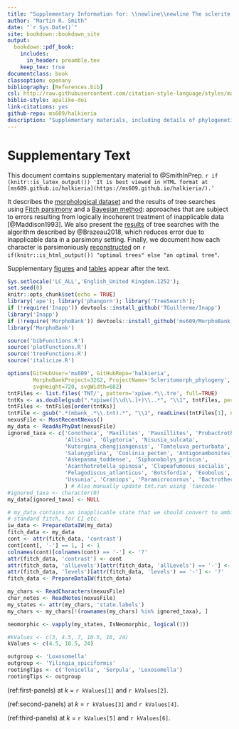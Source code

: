 ```yaml
--- 
title: "Supplementary Information for: \\newline\\newline The sclerite bearing ancestry of Lophotrochozoa"
author: "Martin R. Smith"
date: "`r Sys.Date()`"
site: bookdown::bookdown_site
output: 
  bookdown::pdf_book:
    includes:
      in_header: preamble.tex
    keep_tex: true
documentclass: book
classoption: openany
bibliography: [References.bib]
csl: http://raw.githubusercontent.com/citation-style-language/styles/master/apa-old-doi-prefix.csl
biblio-style: apalike-doi
link-citations: yes
github-repo: ms609/halkieria
description: "Supplementary materials, including details of phylogenetic analysis"
---
```


# Supplementary Text {-}

This document comtains supplementary material to @SmithInPrep.  `r if (knitr::is_latex_output()) 'It is best viewed in HTML format at [ms609.github.io/halkieria](https://ms609.github.io/halkieria/).'`

It describes the [morphological dataset](#dataset) and the results of tree searches using [Fitch parsimony](#fitch) and a [Bayesian method](#bayesian): approaches that are subject to errors resulting from logically incoherent treatment of inapplicable data [@Maddison1993].
We also present the  [results](#treesearch) of tree searches with the algorithm described by @Brazeau2018, which reduces error due to inapplicable data in a parsimony setting. Finally, we document how each character is parsimoniously [reconstructed](#reconstructions) on `r if(knitr::is_html_output()) "optimal trees" else "an optimal tree"`.

Supplementary [figures](#figures) and [tables](#table) appear after the text.

```r
Sys.setlocale('LC_ALL','English_United Kingdom.1252');
set.seed(0)
knitr::opts_chunk$set(echo = TRUE)
library('ape'); library('phangorn'); library('TreeSearch');
if (!require('Inapp')) devtools::install_github('TGuillerme/Inapp')
library('Inapp')
if (!require('MorphoBank')) devtools::install_github('ms609/MorphoBank')
library('MorphoBank')

source('bibFunctions.R')
source('plotFunctions.R')
source('treeFunctions.R')
source('italicize.R')
```

```R
options(GitHubUser='ms609', GitHubRepo='halkieria', 
        MorphoBankProject=3262, ProjectName='Scleritomorph_phylogeny',
        svgHeight=720, svgWidth=682)
tntFiles <- list.files('TNT/', pattern='xpiwe.*\\.tre', full=TRUE)
tntKs <- as.double(gsub(".*xpiwe([\\d\\.]+)\\..*", "\\1", tntFiles, perl=TRUE))
tntFiles <- tntFiles[order(tntKs)]
tntFile <- gsub(".*(mbank_.*\\.tnt).*", "\\1", readLines(tntFiles[1], n=1))
nexusFile <- MostRecentNexus()
my_data <- ReadAsPhyDat(nexusFile)
ignored_taxa <- c('Conotheca', 'Maxilites', 'Pauxillites', 'Probactrotheca',
                  'Alisina', 'Glyptoria', 'Nisusia_sulcata',
                  'Kutorgina_chengjiangensis', 'Tomteluva_perturbata',
                  'Salanygolina', 'Coolinia_pecten', 'Antigonambonites_planus',
                  'Askepasma_toddense', 'Siphonobolys_priscus', 
                  'Acanthotretella_spinosa', 'Clupeafumosus_socialis', 
                  'Pelagodiscus_atlanticus', 'Botsfordia', 'Eoobolus',
                  'Ussunia', 'Craniops', 'Paramicrocornus', 'Bactrotheca'
                  ) # Also manually update tnt.run using `taxcode-`
#ignored_taxa <- character(0)
my_data[ignored_taxa] <- NULL

# my_data contains an inapplicable state that we should convert to ambiguous for 
# standard fitch, for CI etc.
iw_data <- PrepareDataIW(my_data)
fitch_data <- my_data
cont <- attr(fitch_data, 'contrast')
cont[cont[, '-'] == 1, ] <- 1
colnames(cont)[colnames(cont) == '-'] <- '?'
attr(fitch_data, 'contrast') <- cont
attr(fitch_data, 'allLevels')[attr(fitch_data, 'allLevels') == '-'] <- '?'
attr(fitch_data, 'levels')[attr(fitch_data, 'levels') == '-'] <- '?'
fitch_data <- PrepareDataIW(fitch_data)

my_chars <- ReadCharacters(nexusFile)
char_notes <- ReadNotes(nexusFile)
my_states <- attr(my_chars, 'state.labels')
my_chars <- my_chars[!(rownames(my_chars) %in% ignored_taxa), ]

neomorphic <- vapply(my_states, IsNeomorphic, logical(1))

#kValues <- c(3, 4.5, 7, 10.5, 16, 24)
kValues <- c(4.5, 10.5, 24)

outgroup <- 'Loxosomella'
outgroup <- 'Yilingia_spiciformis'
rootingTips <- c('Tonicella', 'Serpula', 'Loxosomella')
rootingTips <- outgroup
```

(ref:first-panels) at _k_ = `r kValues[1]` and `r kValues[2]`.

(ref:second-panels) at _k_ = `r kValues[3]` and `r kValues[4]`.

(ref:third-panels) at _k_ = `r kValues[5]` and `r kValues[6]`.

